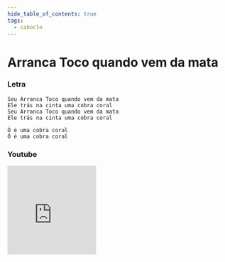 ```yaml
---
hide_table_of_contents: true
tags:
  - caboclo
---
```


# Arranca Toco quando vem da mata

### Letra

```text
Seu Arranca Toco quando vem da mata
Ele trás na cinta uma cobra coral
Seu Arranca Toco quando vem da mata
Ele trás na cinta uma cobra coral

Ó é uma cobra coral
Ó é uma cobra coral
```

### Youtube

<iframe
  width="200"
  height="200"
  src="https://www.youtube.com/embed/422IwKwcwtc"
  title="YouTube video player"
  frameborder="0"
  allow="accelerometer; autoplay; clipboard-write; encrypted-media; gyroscope; picture-in-picture; web-share"
  referrerpolicy="strict-origin-when-cross-origin"
  allowfullscreen
></iframe>
